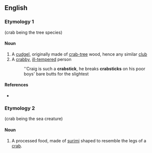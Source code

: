 ==English==

===Etymology 1===
{{compound|crab|stick}} (crab being the tree species)

====Noun====
{{en-noun}}

# A [[cudgel]], originally made of [[crab-tree]] wood, hence any similar [[club]]
# A [[crabby]], [[ill-tempered]] person
#:''Craig is such a '''crabstick''', he breaks '''crabsticks''' on his poor boys' bare butts for the slightest

====References====
* {{R:FWBWLD}}

===Etymology 2===
{{compound|crab|stick}} (crab being the sea creature)

====Noun====
{{en-noun}}

# A processed food, made of [[surimi]] shaped to resemble the legs of a [[crab]].